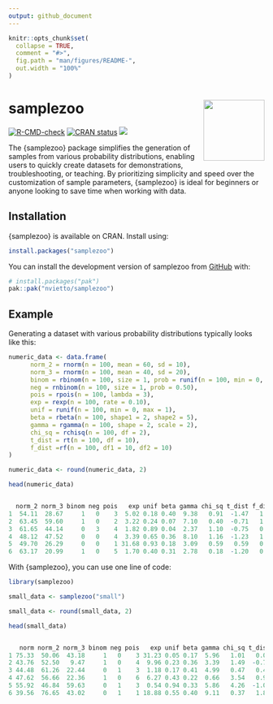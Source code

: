 ```yaml
---
output: github_document
---
```


<!-- README.md is generated from README.Rmd. Please edit that file -->

```r
knitr::opts_chunk$set(
  collapse = TRUE,
  comment = "#>",
  fig.path = "man/figures/README-",
  out.width = "100%"
)
```

# samplezoo <img src="man/figures/logo.png" align="right" width="120" />
<!-- badges: start -->
[![R-CMD-check](https://github.com/nvietto/samplezoo/actions/workflows/R-CMD-check.yaml/badge.svg)](https://github.com/nvietto/samplezoo/actions/workflows/R-CMD-check.yaml)
[![CRAN status](https://www.r-pkg.org/badges/version/samplezoo)](https://CRAN.R-project.org/package=samplezoo)
[![](https://cranlogs.r-pkg.org/badges/grand-total/samplezoo)](https://CRAN.R-project.org/package=samplezoo)
<!-- badges: end -->

The {samplezoo} package simplifies the generation of samples from various probability distributions, enabling users to quickly create datasets for demonstrations, troubleshooting, or teaching. By prioritizing simplicity and speed over the customization of sample parameters, {samplezoo} is ideal for beginners or anyone looking to save time when working with data.


## Installation


{samplezoo} is available on CRAN. Install using:

``` r
install.packages("samplezoo")
```

You can install the development version of samplezoo from [GitHub](https://github.com/) with:

``` r
# install.packages("pak")
pak::pak("nvietto/samplezoo")
```

## Example 

Generating a dataset with various probability distributions typically looks like this:
  
```r
numeric_data <- data.frame(
      norm_2 = rnorm(n = 100, mean = 60, sd = 10),
      norm_3 = rnorm(n = 100, mean = 40, sd = 20),
      binom = rbinom(n = 100, size = 1, prob = runif(n = 100, min = 0, max = 1)),
      neg = rnbinom(n = 100, size = 1, prob = 0.50),
      pois = rpois(n = 100, lambda = 3),
      exp = rexp(n = 100, rate = 0.10),
      unif = runif(n = 100, min = 0, max = 1),
      beta = rbeta(n = 100, shape1 = 2, shape2 = 5),
      gamma = rgamma(n = 100, shape = 2, scale = 2),
      chi_sq = rchisq(n = 100, df = 2),
      t_dist = rt(n = 100, df = 10),
      f_dist =rf(n = 100, df1 = 10, df2 = 10)
)

numeric_data <- round(numeric_data, 2)

head(numeric_data)
```

```r

  norm_2 norm_3 binom neg pois   exp unif beta gamma chi_sq t_dist f_dist
1  54.11  28.67     1   0    3  5.02 0.18 0.40  9.38   0.91  -1.47   1.27
2  63.45  59.60     1   0    2  3.22 0.24 0.07  7.10   0.40  -0.71   1.43
3  61.65  44.14     0   3    4  1.82 0.89 0.04  2.37   1.10  -0.75   0.64
4  48.12  47.52     0   0    4  3.39 0.65 0.36  8.10   1.16  -1.23   1.83
5  49.70  26.29     0   0    1 31.68 0.93 0.18  3.09   0.59   0.59   0.90
6  63.17  20.99     1   0    5  1.70 0.40 0.31  2.78   0.18  -1.20   0.91

```


With {samplezoo}, you can use one line of code:

```r
library(samplezoo)

small_data <- samplezoo("small")

small_data <- round(small_data, 2)

head(small_data)

```

```r

   norm norm_2 norm_3 binom neg pois   exp unif beta gamma chi_sq t_dist f_dist
1 75.33  50.06  43.18     1   0    3 31.23 0.05 0.17  5.96   1.01   0.02   1.28
2 43.76  52.50   9.47     1   0    4  9.96 0.23 0.36  3.39   1.49  -0.70   1.15
3 44.48  61.26  22.44     0   1    3  1.18 0.17 0.41  4.99   0.47   0.42   0.78
4 47.62  56.66  22.36     1   0    6  6.27 0.43 0.22  0.66   3.54   0.99   0.72
5 55.92  46.84  59.63     0   1    3  0.54 0.94 0.33  5.86   4.26  -1.05   2.06
6 39.56  76.65  43.02     0   1    1 18.88 0.55 0.40  9.11   0.37   1.82   1.78

```




